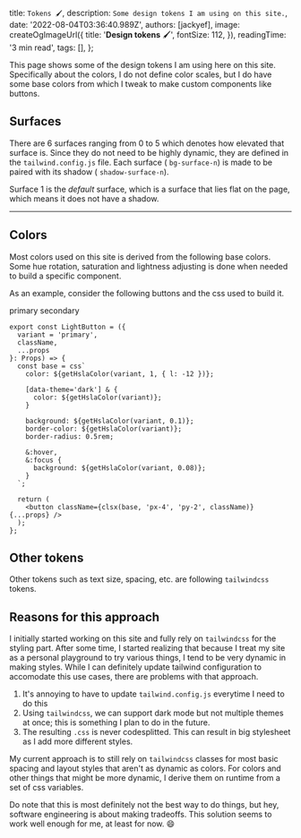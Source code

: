 

  title: `Tokens 🖌️`,
  description: `Some design tokens I am using on this site.`,
  date: '2022-08-04T03:36:40.989Z',
  authors: [jackyef],
  image: createOgImageUrl({
    title: '**Design tokens** 🖌️',
    fontSize: 112,
  }),
  readingTime: '3 min read',
  tags: [],
};

<!--start-->

This page shows some of the design tokens I am using here on this site.
Specifically about the colors, I do not define color scales, but I do have some
base colors from which I tweak to make custom components like buttons.

<!--more-->

## Surfaces

There are 6 surfaces ranging from 0 to 5 which denotes how elevated that surface
is. Since they do not need to be highly dynamic, they are defined in the
`tailwind.config.js` file. Each surface ( `bg-surface-n`) is made to be paired
with its shadow ( `shadow-surface-n`).

Surface 1 is the _default_ surface, which is a surface that lies flat on the
page, which means it does not have a shadow.

<Surfaces />

---

## Colors

Most colors used on this site is derived from the following base colors. Some
hue rotation, saturation and lightness adjusting is done when needed to build a
specific component.

<Colors />

As an example, consider the following buttons and the css used to build it.

<div className={clsx('flex flex-wrap space-x-4')}>
  <LightButton variant="primary">primary</LightButton>
  <LightButton variant="secondary">secondary</LightButton>
</div>

```tsx
export const LightButton = ({
  variant = 'primary',
  className,
  ...props
}: Props) => {
  const base = css`
    color: ${getHslaColor(variant, 1, { l: -12 })};

    [data-theme='dark'] & {
      color: ${getHslaColor(variant)};
    }

    background: ${getHslaColor(variant, 0.1)};
    border-color: ${getHslaColor(variant)};
    border-radius: 0.5rem;

    &:hover,
    &:focus {
      background: ${getHslaColor(variant, 0.08)};
    }
  `;

  return (
    <button className={clsx(base, 'px-4', 'py-2', className)} {...props} />
  );
};
```

## Other tokens

Other tokens such as text size, spacing, etc. are following `tailwindcss`
tokens.

## Reasons for this approach

I initially started working on this site and fully rely on `tailwindcss` for the
styling part. After some time, I started realizing that because I treat my site
as a personal playground to try various things, I tend to be very dynamic in
making styles. While I can definitely update tailwind configuration to
accomodate this use cases, there are problems with that approach.

1. It's annoying to have to update `tailwind.config.js` everytime I need to do
   this
2. Using `tailwindcss`, we can support dark mode but not multiple themes at
   once; this is something I plan to do in the future.
3. The resulting `.css` is never codesplitted. This can result in big stylesheet
   as I add more different styles.

My current approach is to still rely on `tailwindcss` classes for most basic
spacing and layout styles that aren't as dynamic as colors. For colors and other
things that might be more dynamic, I derive them on runtime from a set of css
variables.

Do note that this is most definitely not the best way to do things, but hey,
software engineering is about making tradeoffs. This solution seems to work well
enough for me, at least for now. 😄
